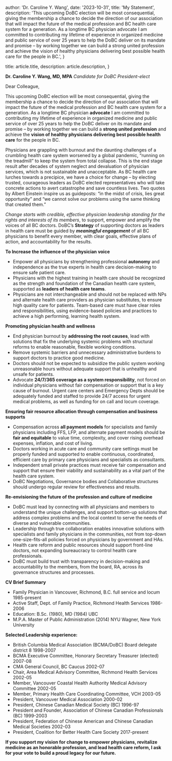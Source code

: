 
  author: 'Dr. Caroline Y. Wang',
  date: '2023-10-31',
  title: 'My Statement',
  description:
    'This upcoming DoBC election will be most consequential, giving the membership a chance to decide the direction of our association that will impact the future of the medical profession and BC health care system for a generation. As a longtime BC physician advocate I am committed to contributing my lifetime of experience in organized medicine and public service of over 25 years to help the DoBC deliver on its mandate and promise – by working together we can build a strong united profession and achieve the vision of healthy physicians delivering best possible health care for the people in BC.',
}

  title: article.title,
  description: article.description,
}


**Dr. Caroline Y. Wang, MD, MPA**
_Candidate for DoBC President-elect_

Dear Colleague,

This upcoming DoBC election will be most consequential, giving the membership a chance to decide the direction of our association that will impact the future of the medical profession and BC health care system for a generation. As a longtime BC physician **advocate** I am committed to contributing my lifetime of experience in organized medicine and public service of over 25 years to help the DoBC deliver on its mandate and promise – by working together we can build a **strong united profession** and achieve the **vision of healthy physicians delivering best possible health care** for the people in BC.

Physicians are grappling with burnout and the daunting challenges of a crumbling health care system worsened by a global pandemic, “running on the treadmill” to keep the system from total collapse. This is the end stage result after decades of system neglect and devaluation of physician services, which is not sustainable and unacceptable. As BC health care lurches towards a precipice, we have a choice for change – by electing trusted, courageous leaders as DoBC elected representatives who will take concrete actions to avert catastrophe and save countless lives. Two quotes by Albert Einstein inspire us as guideposts: “in the midst of crisis, lies great opportunity” and “we cannot solve our problems using the same thinking that created them.”

_Change starts with credible, effective physician leadership standing for the rights and interests of its members_, to support, empower and amplify the voices of all BC doctors. DoBC’s **Strategy** of supporting doctors as leaders in health care must be guided by _**meaningful engagement**_ of all BC physicians to benefit every member, with clear goals, effective plans of action, and accountability for the results.

**To Increase the influence of the physician voice**

- Empower all physicians by strengthening professional **autonomy** and independence as the true experts in health care decision-making to ensure safe patient care.
- Physicians with the highest training in health care should be recognized as the strength and foundation of the Canadian health care system, supported as **leaders of health care teams**.
- Physicians are not interchangeable and should not be replaced with NPs and alternate health care providers as physician substitutes, to ensure high quality care for patients. Team-based care must have clear roles and responsibilities, using evidence-based policies and practices to achieve a high performing, learning health system.

**Promoting physician health and wellness**

- End physician burnout by **addressing the root causes**, lead with solutions that fix the underlying systemic problems with structural reforms to enable reasonable, flexible working conditions.
- Remove systemic barriers and unnecessary administrative burdens to support doctors to practice good medicine.
- Doctors should not be expected to subsidize the public system working unreasonable hours without adequate support that is unhealthy and unsafe for patients.
- Advocate **24/7/365 coverage as a system responsibility**, not forced on individual physicians without fair compensation or support that is a key cause of burnout. Urgent care centers and Emergency Depts should be adequately funded and staffed to provide 24/7 access for urgent medical problems, as well as funding for on call and locum coverage.

**Ensuring fair resource allocation through compensation and business supports**

- Compensation across **all payment models** for specialists and family physicians including FFS, LFP, and alternate payment models should be **fair and equitable** to value time, complexity, and cover rising overhead expenses, inflation, and cost of living.
- Doctors working in acute care and community care settings must be properly funded and supported to enable continuous, coordinated, efficient care by primary care physicians and specialists as consultants.
- Independent small private practices must receive fair compensation and support that ensure their viability and sustainability as a vital part of the health care system.
- DoBC Negotiations, Governance bodies and Collaborative structures should undergo regular review for effectiveness and results.

**Re-envisioning the future of the profession and culture of medicine**

- DoBC must lead by connecting with all physicians and members to understand the unique challenges, and support bottom-up solutions that address complex problems and the local context to serve the needs of diverse and vulnerable communities.
- Leadership through true collaboration enables innovative solutions with specialists and family physicians in the communities, not from top-down one-size-fits-all policies forced on physicians by government and HAs.
- Health care reform and public resources should support front-line doctors, not expanding bureaucracy to control health care professionals.
- DoBC must build trust with transparency in decision-making and accountability to the members, from the board, RA, across its governance structures and processes.

**CV Brief Summary**

- Family Physician in Vancouver, Richmond, B.C. full service and locum 1985-present
- Active Staff, Dept. of Family Practice, Richmond Health Services 1986-2006
- Education: B.Sc. (1980), MD (1984) UBC
- M.P.A. Master of Public Administration (2014) NYU Wagner, New York University

**Selected Leadership experience:**

- British Columbia Medical Association (BCMA/DoBC) Board delegate district 8 1998-2007
- BCMA Executive Committee, Honorary Secretary Treasurer (elected) 2007-08
- CMA General Council, BC Caucus 2002-07
- Chair, Area Medical Advisory Committee, Richmond Health Services 2002-05
- Member, Vancouver Coastal Health Authority Medical Advisory Committee 2002-05
- Member, Primary Health Care Coordinating Committee, VCH 2003-05
- President, Vancouver Medical Association 2000-02
- President, Chinese Canadian Medical Society (BC) 1996-97
- President and Founder, Association of Chinese Canadian Professionals (BC) 1999-2003
- President, Federation of Chinese American and Chinese Canadian Medical Societies 2002-03
- President, Coalition for Better Health Care Society 2017-present

**If you support my vision for change to empower physicians, revitalize medicine as an honorable profession, and lead health care reform, I ask for your vote to build a proud legacy for our future.**
